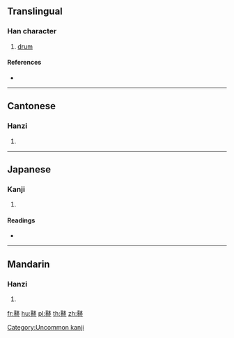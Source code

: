 {{character info/new}}
==Translingual==

===Han character===
{{Han char|rn=207|rad=鼓|as=08|sn=21|four=44601|canj=GEHOR,GEHYR}}

# [[drum]]

====References====
* {{Han ref|kx=1526.310|dkj=48364|dj=2062.300|hdz=74765.160|uh=9F1B|ud=40731|bh=F6CE|bd=63182}}

----

==Cantonese==

===Hanzi===
{{yue-hanzi|jyut=|y=gou1}}

# {{defn|lang=yue|sort=鼓08}}

----

==Japanese==

===Kanji===
{{ja-kanji|grade=|rs=鼓08}}

# {{defn|lang=ja|sort=鼓08}}

====Readings====
* {{ja-readings|on=[[こう]] (kō)|kun=[[おおつづみ]] (ootsuzumi)}}

[[Category:Uncommon kanji]]

----

==Mandarin==

===Hanzi===
{{cmn-hanzi|pin=[[gāo]] ([[gao1]])|wg=kao<sup>1</sup>}}

# {{defn|lang=cmn|sort=鼓08}}

[[fr:鼛]]
[[hu:鼛]]
[[pl:鼛]]
[[th:鼛]]
[[zh:鼛]]
